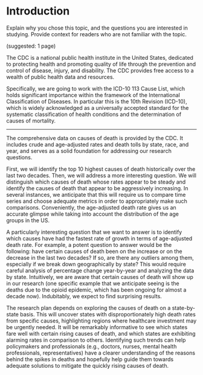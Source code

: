 # Introduction

Explain why you chose this topic, and the questions you are interested in studying. Provide context for readers who are not familiar with the topic.

(suggested: 1 page)






The CDC is a national public health institute in the United States, dedicated to protecting health and promoting quality of life through the prevention and control of disease, injury, and disability. The CDC provides free access to a wealth of public health data and resources.


Specifically, we are going to work with the ICD-10 113 Cause List, which holds significant importance within the framework of the International Classification of Diseases. In particular this is the 10th Revision (ICD-10), which is widely acknowledged as a universally accepted standard for the systematic classification of health conditions and the determination of causes of mortality.


___

The comprehensive data on causes of death is provided by the CDC. It includes crude and age-adjusted rates and death tolls by state, race, and year, and serves as a solid foundation for addressing our research questions. 

First, we will identify the top 10 highest causes of death historically over the last two decades. Then, we will address a more interesting question. We will distinguish which causes of death whose rates appear to be steady and identify the causes of death that appear to be aggressively increasing. In several instances, we anticipate that this will require us to compare time series and choose adequate metrics in order to appropriately make such comparisons. Conveniently, the age-adjusted death rate gives us an accurate glimpse while taking into account the distribution of the age groups in the US. 

A particularly interesting question that we want to answer is to identify which causes have had the fastest rate of growth in terms of age-adjusted death rate. For example, a potent question to answer would be the following: have certain causes of death been on the increase or on the decrease in the last two decades? If so, are there any outliers among them, especially if we break down geographically by state? This would require careful analysis of percentage change year-by-year and analyzing the data by state. Intuitively, we are aware that certain causes of death will show up in our research (one specific example that we anticipate seeing is the deaths due to the opioid epidemic, which has been ongoing for almost a decade now). Indubitably, we expect to find surprising results. 

The research plan depends on exploring the causes of death on a state-by-state basis. This will uncover states with disproportionately high death rates from specific causes, highlighting regions where healthcare investment may be urgently needed. It will be remarkably informative to see which states fare well with certain rising causes of death, and which states are exhibiting alarming rates in comparison to others. Identifying such trends can help policymakers and professionals (e.g., doctors, nurses, mental health professionals, representatives) have a clearer understanding of the reasons behind the spikes in deaths and hopefully help guide them towards adequate solutions to mitigate the quickly rising causes of death.
